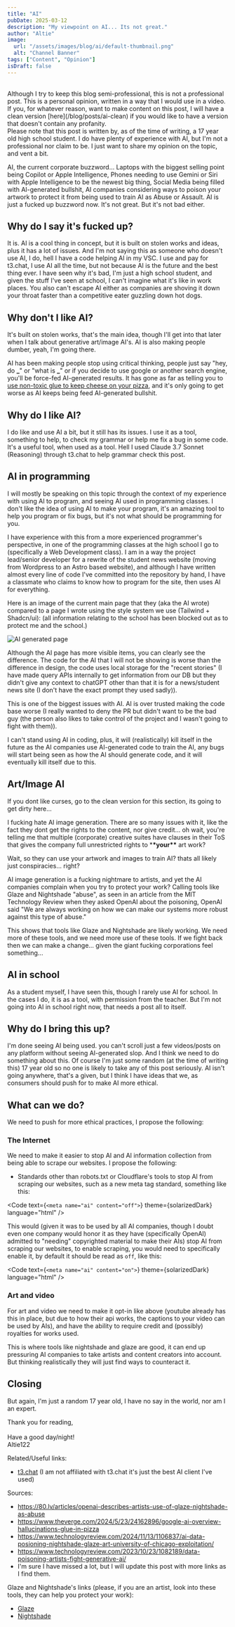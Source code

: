 ```yaml
---
title: "AI"
pubDate: 2025-03-12
description: "My viewpoint on AI... Its not great."
author: "Altie"
image:
  url: "/assets/images/blog/ai/default-thumbnail.png"
  alt: "Channel Banner"
tags: ["Content", "Opinion"]
isDraft: false
---
```



<br />

<Banner title="Notice" type="Info">
  Although I try to keep this blog semi-professional, this is not a professional
  post. This is a personal opinion, written in a way that I would use in a
  video. If you, for whatever reason, want to make content on this post, I will
  have a clean version [here](/blog/posts/ai-clean) if you would like to have a
  version that doesn't contain any profanity.
</Banner>

<br />

<Banner title="Note" type="Warning">
  Please note that this post is written by, as of the time of writing, a 17 year
  old high school student. I do have plenty of experience with AI, but I'm not a
  professional nor claim to be. I just want to share my opinion on the topic,
  and vent a bit.
</Banner>

AI, the current corporate buzzword... Laptops with the biggest selling point being Copilot or Apple Intelligence, Phones needing to use Gemini or Siri with Apple Intelligence to be the newest big thing, Social Media being filled with AI-generated bullshit, AI companies considering ways to poison your artwork to protect it from being used to train AI as Abuse or Assault. AI is just a fucked up buzzword now. It's not great. But it's not bad either.

## Why do I say it's fucked up?

It is. AI is a cool thing in concept, but it is built on stolen works and ideas, plus it has a lot of issues. And I'm not saying this as someone who doesn't use AI, I do, hell I have a code helping AI in my VSC. I use and pay for t3.chat, I use AI all the time, but not because AI is the future and the best thing ever. I have seen why it's bad, I'm just a high school student, and given the stuff I've seen at school, I can't imagine what it's like in work places. You also can't escape AI either as companies are shoving it down your throat faster than a competitive eater guzzling down hot dogs.

## Why don't I like AI?

It's built on stolen works, that's the main idea, though I'll get into that later when I talk about generative art/image AI's. AI is also making people dumber, yeah, I'm going there.

AI has been making people stop using critical thinking, people just say "hey, do **\_**" or "what is **\_**" or if you decide to use google or another search engine, you'll be force-fed AI-generated results. It has gone as far as telling you to [use non-toxic glue to keep cheese on your pizza](https://www.theverge.com/2024/5/23/24162896/google-ai-overview-hallucinations-glue-in-pizza), and it's only going to get worse as AI keeps being feed AI-generated bullshit.

## Why do I like AI?

I do like and use AI a bit, but it still has its issues. I use it as a tool, something to help, to check my grammar or help me fix a bug in some code. It's a useful tool, when used as a tool. Hell I used Claude 3.7 Sonnet (Reasoning) through t3.chat to help grammar check this post.

## AI in programming

I will mostly be speaking on this topic through the context of my experience with using AI to program, and seeing AI used in programming classes. I don't like the idea of using AI to make your program, it's an amazing tool to help you program or fix bugs, but it's not what should be programming for you.

I have experience with this from a more experienced programmer's perspective, in one of the programming classes at the high school I go to (specifically a Web Development class). I am in a way the project lead/senior developer for a rewrite of the student news website (moving from Wordpress to an Astro based website), and although I have written almost every line of code I've committed into the repository by hand, I have a classmate who claims to know how to program for the site, then uses AI for everything.

Here is an image of the current main page that they (aka the AI wrote) compared to a page I wrote using the style system we use (Tailwind + Shadcn/ui): (all information relating to the school has been blocked out as to protect me and the school.)

![AI generated page](/assets/images/blog/ai/aivswritten.png)

Although the AI page has more visible items, you can clearly see the difference. The code for the AI that I will not be showing is worse than the difference in design, the code uses local storage for the "recent stories" (I have made query APIs internally to get information from our DB but they didn't give any context to chatGPT other than that it is for a news/student news site (I don't have the exact prompt they used sadly)).

This is one of the biggest issues with AI. AI is over trusted making the code base worse (I really wanted to deny the PR but didn't want to be the bad guy (the person also likes to take control of the project and I wasn't going to fight with them)).

I can't stand using AI in coding, plus, it will (realistically) kill itself in the future as the AI companies use AI-generated code to train the AI, any bugs will start being seen as how the AI should generate code, and it will eventually kill itself due to this.

## Art/Image AI

If you dont like curses, go to the clean version for this section, its going to get dirty here...

I fucking hate AI image generation. There are so many issues with it, like the fact they dont get the rights to the content, nor give credit... oh wait, you're telling me that multiple (corporate) creative suites have clauses in their ToS that gives the company full unrestricted rights to \***\*your\*\*** art work?

Wait, so they can use your artwork and images to train AI? thats all likely just conspiracies... right?

AI image generation is a fucking nightmare to artists, and yet the AI companies complain when you try to protect your work? Calling tools like Glaze and Nightshade "abuse", as seen in an article from the MIT Technology Review when they asked OpenAI about the poisoning, OpenAI said "We are always working on how we can make our systems more robust against this type of abuse."

This shows that tools like Glaze and Nightshade are likely working. We need more of these tools, and we need more use of these tools. If we fight back then we can make a change... given the giant fucking corporations feel something...

## AI in school

As a student myself, I have seen this, though I rarely use AI for school. In the cases I do, it is as a tool, with permission from the teacher. But I'm not going into AI in school right now, that needs a post all to itself.

## Why do I bring this up?

I'm done seeing AI being used. you can't scroll just a few videos/posts on any platform without seeing AI-generated slop. And I think we need to do something about this. Of course I'm just some random (at the time of writing this) 17 year old so no one is likely to take any of this post seriously. AI isn't going anywhere, that's a given, but I think I have ideas that we, as consumers should push for to make AI more ethical.

## What can we do?

We need to push for more ethical practices, I propose the following:

### The Internet

We need to make it easier to stop AI and AI information collection from being able to scrape our websites. I propose the following:

- Standards other than robots.txt or Cloudflare's tools to stop AI from scraping our websites, such as a new meta tag standard, something like this:

<Code
  text={`<meta name="ai" content="off">`}
  theme={solarizedDark}
  language="html"
/>

This would (given it was to be used by all AI companies, though I doubt even one company would honor it as they have (specifically OpenAI) admitted to "needing" copyrighted material to make their AIs) stop AI from scraping our websites, to enable scraping, you would need to specifically enable it, by default it should be read as `off`, like this:

<Code
  text={`<meta name="ai" content="on">`}
  theme={solarizedDark}
  language="html"
/>

### Art and video

For art and video we need to make it opt-in like above (youtube already has this in place, but due to how their api works, the captions to your video can be used by AIs), and have the ability to require credit and (possibly) royalties for works used.

This is where tools like nightshade and glaze are good, it can end up pressuring AI companies to take artists and content creators into account. But thinking realistically they will just find ways to counteract it.

## Closing

But again, I'm just a random 17 year old, I have no say in the world, nor am I an expert.

Thank you for reading,\
\
Have a good day/night!\
Altie122

Related/Useful links:

- [t3.chat](https://t3.chat) (I am not affiliated with t3.chat it's just the best AI client I've used)

Sources:

- https://80.lv/articles/openai-describes-artists-use-of-glaze-nightshade-as-abuse
- https://www.theverge.com/2024/5/23/24162896/google-ai-overview-hallucinations-glue-in-pizza
- https://www.technologyreview.com/2024/11/13/1106837/ai-data-posioning-nightshade-glaze-art-university-of-chicago-exploitation/
- https://www.technologyreview.com/2023/10/23/1082189/data-poisoning-artists-fight-generative-ai/
- I'm sure I have missed a lot, but I will update this post with more links as I find them.

Glaze and Nightshade's links (please, if you are an artist, look into these tools, they can help you protect your work):

- [Glaze](https://glaze.cs.uchicago.edu/)
- [Nightshade](https://nightshade.cs.uchicago.edu/)
